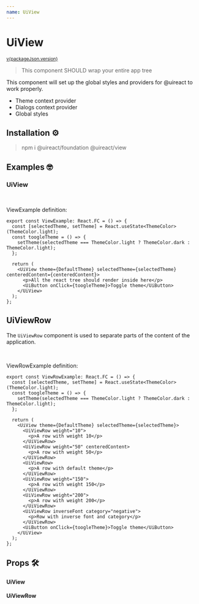 ```yaml
---
name: UiView
---
```




# UiView

<sup>
  <a href="https://github.com/inavac182/ui-react/blob/main/packages/view/" target="_blank">
    v{packageJson.version}
  </a>
</sup>

> This component SHOULD wrap your entire app tree

This component will set up the global styles and providers for @uireact to work properly.

- Theme context provider
- Dialogs context provider
- Global styles

## Installation ⚙️

> npm i @uireact/foundation @uireact/view

## Examples 🤓

### UiView

<Playground hideThemeSelector>
  <ViewExample />
</Playground>

<br />

ViewExample definition:

```tsx
export const ViewExample: React.FC = () => {
  const [selectedTheme, setTheme] = React.useState<ThemeColor>(ThemeColor.light);
  const toogleTheme = () => {
    setTheme(selectedTheme === ThemeColor.light ? ThemeColor.dark : ThemeColor.light);
  };

  return (
    <UiView theme={DefaultTheme} selectedTheme={selectedTheme} centeredContent={centeredContent}>
      <p>All the react tree should render inside here</p>
      <UiButton onClick={toogleTheme}>Toggle theme</UiButton>
    </UiView>
  );
};
```

## UiViewRow

The `UiViewRow` component is used to separate parts of the content of the application.

<Playground hideThemeSelector>
  <ViewRowExample />
</Playground>

<br />

ViewRowExample definition:

```tsx
export const ViewRowExample: React.FC = () => {
  const [selectedTheme, setTheme] = React.useState<ThemeColor>(ThemeColor.light);
  const toogleTheme = () => {
    setTheme(selectedTheme === ThemeColor.light ? ThemeColor.dark : ThemeColor.light);
  };

  return (
    <UiView theme={DefaultTheme} selectedTheme={selectedTheme}>
      <UiViewRow weight="10">
        <p>A row with weight 10</p>
      </UiViewRow>
      <UiViewRow weight="50" centeredContent>
        <p>A row with weight 50</p>
      </UiViewRow>
      <UiViewRow>
        <p>A row with default theme</p>
      </UiViewRow>
      <UiViewRow weight="150">
        <p>A row with weight 150</p>
      </UiViewRow>
      <UiViewRow weight="200">
        <p>A row with weight 200</p>
      </UiViewRow>
      <UiViewRow inverseFont category="negative">
        <p>Row with inverse font and category</p>
      </UiViewRow>
      <UiButton onClick={toogleTheme}>Toggle theme</UiButton>
    </UiView>
  );
};
```

## Props 🛠️

#### UiView

<Props of={UiView} />

#### UiViewRow

<Props of={UiViewRow} />
